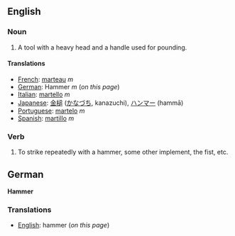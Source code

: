 ==English==

===Noun===
#A tool with a heavy head and a handle used for pounding.

====Translations====
*[[French]]: [[marteau]] ''m''
*[[German]]: Hammer ''m'' (''on this page'')
*[[Italian]]: [[martello]] ''m''
*[[Japanese]]: [[金槌]] ([[かなづち]], kanazuchi), [[ハンマー]] (hammā)
*[[Portuguese]]: [[martelo]] ''m''
*[[Spanish]]: [[martillo]] ''m''

===Verb===

#To strike repeatedly with a hammer, some other implement, the fist, etc.

==German==
'''Hammer'''

===Translations===
*[[English]]: hammer (''on this page'')